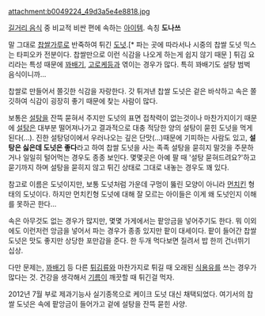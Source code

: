 attachment:b0049224_49d3a5e4e8818.jpg

[[길거리 음식]] 중 비교적 비싼 편에 속하는 [[아이템]]. 속칭 '''도나쓰'''

말 그대로 [[찹쌀]]가루로 반죽하여 튀긴 [[도넛]].[* 파는 곳에 따라서나 시중의 찹쌀 도넛 믹스는 타피오카 전분이다. 찹쌀만으로 이런 식감을 나오게 하는게 쉽지 않기 때문 ] 튀김 요리라는 특성 때문에 [[꽈배기]], [[고로케]]등과 엮이는 경우가 많다. 특히 꽈배기도 설탕 범벅 음식이니까...

찹쌀로 만들어서 쫄깃한 식감을 자랑한다. 갓 튀겨낸 찹쌀 도넛은 겉은 바삭하고 속은 쫄깃하여 식감이 굉장히 좋기 때문에 찾는 사람이 많다.

보통은 [[설탕]]을 잔뜩 묻혀서 주지만 도넛의 표면 접착력이 없는것이나 마찬가지이기 때문에 [[설탕]]은 대부분 떨어져나가고 결과적으로 대충 적당한 양의 설탕이 묻힌 도넛을 먹게 된다(...). 진한 설탕덩이에서 우러나오는 깊은 단맛(…)때문에 기피하는 사람도 있고, '''설탕은 싫은데 도넛은 좋다'''라고 하여 찹쌀 도넛을 사는 족족 설탕을 묻히지 말것을 주문하거나 일일히 털어먹는 경우도 종종 보인다. 몇몇곳은 아예 팔 때 '설탕 묻혀드려요?'하고 묻기까지 하며 설탕을 묻히지 않고 튀긴 상태로 그대로 내놓는 경우도 꽤 있다.

참고로 이름은 도넛이지만, 보통 도넛처럼 가운데 구멍이 뚫린 모양이 아니라 [[먼치킨]] 형태의 도넛이다. 하지만 먼치킨형 도넛에 대해 잘 모르는 아이들은 이게 왜 도넛인지 이해를 못하곤 한다...

속은 아무것도 없는 경우가 많지만, 몇몇 가게에서는 팥앙금을 넣어주기도 한다. 뭐 이외에도 이런저런 앙금을 넣어서 파는 경우가 종종 있지만 팥이 대세이다. 팥이 들어간 찹쌀 도넛은 맛도 좋지만 상당한 포만감을 준다. 한 두개 먹다보면 질려서 밥 한끼 건너뛰기 십상. 

다만 문제는, [[꽈배기]] 등 다른 [[튀김]]류와 마찬가지로 튀길 때 오래된 [[식용유]]를 쓰는 경우가 많다는 것. 건강을 생각해서 [[기름]]이 깨끗할 때 튀긴걸 먹자.

2012년 7월 부로 제과기능사 실기종목으로 케이크 도넛 대신 채택되었다. 여기서의 찹쌀 도넛은 속에 팥앙금이 들어가고 겉에 설탕을 잔뜩 묻힌 사양.
